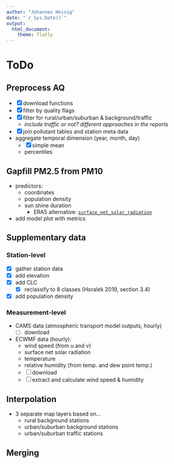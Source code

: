```yaml
---
author: "Johannes Heisig"
date: "`r Sys.Date()`"
output: 
  html_document:
    theme: flatly
---
```


# ToDo

## Preprocess AQ

-   [x] download functions
-   [x] filter by quality flags
-   [x] filter for rural/urban/suburban & background/traffic
    -   *include traffic or not? different approaches in the reports*
-   [x] join pollutant tables and station meta data
-   aggregate temporal dimension (year, month, day)
    - [x] simple mean
    -   percentiles

## Gapfill PM2.5 from PM10

-   predictors:
    - coordinates
    - population density
    - sun shine duration
      - ERA5 alternative: [`surface_net_solar_radiation`](https://codes.ecmwf.int/grib/param-db/?id=176)
- add model plot with metrics

## Supplementary data
### Station-level

- [x] gather station data
- [x] add elevation
- [x] add CLC
  - [x] reclassify to 8 classes (Horalek 2019, section 3.4)
- [x] add population density

### Measurement-level
- CAMS data (atmospheric transport model outputs, hourly)
  - [ ] download
  
- ECWMF data (hourly):
    -   wind speed (from u and v)
    -   surface net solar radiation
    -   temperature
    -   relative humidity (from temp. and dew point temp.)
    - [ ] download
    - [ ] extract and calculate wind speed & humidity
    
## Interpolation

- 3 separate map layers based on...
  - rural background stations
  - urban/suburban background stations
  - urban/suburban traffic stations

## Merging



